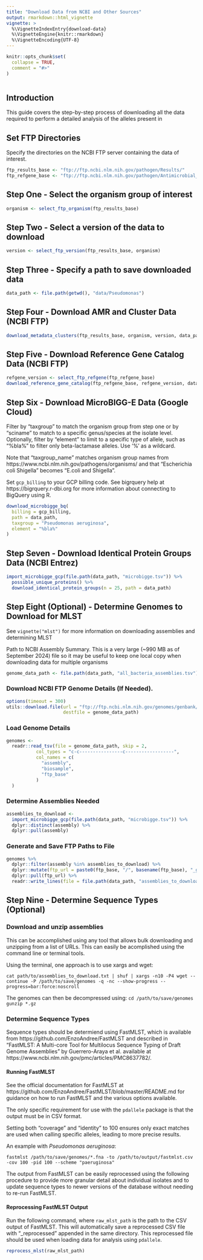 ```yaml
---
title: "Download Data from NCBI and Other Sources"
output: rmarkdown::html_vignette
vignette: >
  %\VignetteIndexEntry{download-data}
  %\VignetteEngine{knitr::rmarkdown}
  %\VignetteEncoding{UTF-8}
---
```


```r
knitr::opts_chunk$set(
  collapse = TRUE,
  comment = "#>"
)
```

```r
```
## Introduction
This guide covers the step-by-step process of downloading all the data required to perform a detailed analysis of the alleles present in 

## Set FTP Directories
Specify the directories on the NCBI FTP server containing the data of interest.
```r
ftp_results_base <- "ftp://ftp.ncbi.nlm.nih.gov/pathogen/Results/"
ftp_refgene_base <- "ftp://ftp.ncbi.nlm.nih.gov/pathogen/Antimicrobial_resistance/Data/"
```

## Step One - Select the organism group of interest
```r
organism <- select_ftp_organism(ftp_results_base)
```

## Step Two - Select a version of the data to download
```r
version <- select_ftp_version(ftp_results_base, organism)
```

## Step Three - Specify a path to save downloaded data
```r
data_path <- file.path(getwd(), "data/Pseudomonas")
```

## Step Four - Download AMR and Cluster Data (NCBI FTP)
```r
download_metadata_clusters(ftp_results_base, organism, version, data_path)
```

## Step Five - Download Reference Gene Catalog Data (NCBI FTP)
```r
refgene_version <- select_ftp_refgene(ftp_refgene_base)
download_reference_gene_catalog(ftp_refgene_base, refgene_version, data_path)
```

## Step Six - Download MicroBIGG-E Data (Google Cloud)
Filter by "taxgroup" to match the organism group from step one or by
"sciname" to match to a specific genus/species at the isolate level.
Optionally, filter by "element" to limit to a specific type of allele,
such as "%bla%" to filter only beta-lactamase alleles. Use '%' as a wildcard.

Note that "taxgroup_name" matches organism group names from
https://www.ncbi.nlm.nih.gov/pathogens/organisms/ and that "Escherichia coli
Shigella" becomes "E.coli and Shigella".

Set `gcp_billing` to your GCP billing code. See bigrquery help at
https://bigrquery.r-dbi.org for more information about connecting to BigQuery
using R.

```r
download_microbigge_bq(
  billing = gcp_billing,
  path = data_path,
  taxgroup = "Pseudomonas aeruginosa",
  element = "%bla%"
)
```

## Step Seven - Download Identical Protein Groups Data (NCBI Entrez)
```r
import_microbigge_gcp(file.path(data_path, "microbigge.tsv")) %>%
  possible_unique_proteins() %>%
  download_identical_protein_groups(n = 25, path = data_path)
```

## Step Eight (Optional) - Determine Genomes to Download for MLST
See `vignette("mlst")` for more information on downloading assemblies and
determining MLST

Path to NCBI Assembly Summary. This is a very large (~990 MB as of September 2024) file so it may be
useful to keep one local copy when downloading data for multiple organisms

```r
genome_data_path <- file.path(data_path, "all_bacteria_assemblies.tsv")
```

### Download NCBI FTP Genome Details (If Needed).
```r
options(timeout = 300)
utils::download.file(url = "ftp://ftp.ncbi.nlm.nih.gov/genomes/genbank/bacteria/assembly_summary.txt",
                     destfile = genome_data_path)
```

### Load Genome Details
```r
genomes <-
  readr::read_tsv(file = genome_data_path, skip = 2,
           col_types = "c-c----------------c------------------",
           col_names = c(
             "assembly",
             "biosample",
             "ftp_base"
           )
  )
```

### Determine Assemblies Needed
```r
assemblies_to_download <-
  import_microbigge_gcp(file.path(data_path, "microbigge.tsv")) %>%
  dplyr::distinct(assembly) %>%
  dplyr::pull(assembly)
```

### Generate and Save FTP Paths to File
```r
genomes %>%
  dplyr::filter(assembly %in% assemblies_to_download) %>%
  dplyr::mutate(ftp_url = paste0(ftp_base, "/", basename(ftp_base), "_genomic.fna.gz")) %>%
  dplyr::pull(ftp_url) %>%
  readr::write_lines(file = file.path(data_path, "assemblies_to_download.txt"))
```

## Step Nine - Determine Sequence Types (Optional)
### Download and unzip assemblies
This can be accomplished using any tool that
allows bulk downloading and unzipping from a list of URLs. This can easily be
acomplished using the command line or terminal tools.

Using the terminal, one approach is to use xargs and wget:

`cat path/to/assemblies_to_download.txt | shuf | xargs -n10 -P4 wget --continue -P /path/to/save/genomes -q -nc --show-progress --progress=bar:force:noscroll`

The genomes can then be decompressed using:
`
cd /path/to/save/genomes
gunzip *.gz
`

### Determine Sequence Types
Sequence types should be determiend using FastMLST, which is available from
https://github.com/EnzoAndree/FastMLST and described in "FastMLST: A Multi-core
Tool for Multilocus Sequence Typing of Draft Genome Assemblies" by
Guerrero-Araya et al. available at
https://www.ncbi.nlm.nih.gov/pmc/articles/PMC8637782/.


#### Running FastMLST
See the official documentation for FastMLST at
https://github.com/EnzoAndree/FastMLST/blob/master/README.md for guidance on how
to run FastMLST and the various options available.

The only specific requirement for use with the `pdallele` package is that the
output must be in CSV format.

Setting both "coverage" and "identity" to 100 ensures only exact matches are
used when calling specific alleles, leading to more precise results.

An example with *Pseudomonas aeruginosa*:

`fastmlst /path/to/save/genomes/*.fna -to /path/to/output/fastmlst.csv -cov 100 -pid 100 --scheme "paeruginosa"`

The output from FastMLST can be easily reprocessed using the following
procedure to provide more granular detail about individual isolates and to
update sequence types to newer versions of the database without needing to
re-run FastMLST.

#### Reprocessing FastMLST Output
Run the following command, where `raw_mlst_path` is the path to the CSV output
of FastMLST. This will automatically save a reprocessed CSV file with
"_reprocessed" appended in the same directory. This reprocessed file should be
used when loading data for analysis using `pdallele`.
```r

reprocess_mlst(raw_mlst_path)
```
